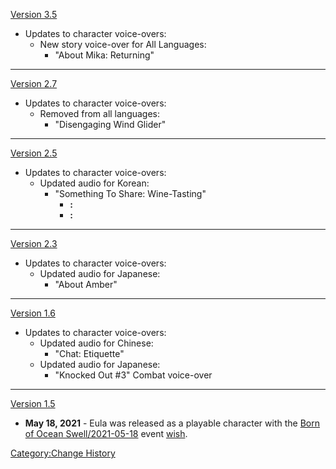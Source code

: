 [[Version 3.5]]
* Updates to character voice-overs:
** New story voice-over for All Languages:
*** "About Mika: Returning"
----
[[Version 2.7]]
*Updates to character voice-overs:
**Removed from all languages:
***"Disengaging Wind Glider"
----
[[Version 2.5]]
*Updates to character voice-overs:
**Updated audio for Korean:
***"Something To Share: Wine-Tasting"
****'''{{Color|Old}}:''' {{ko|일반적으로 오래 묵은 민들레주는 은잔에 마셔야 해. 디켄터로 옮겨 담고 20분 후에 얼음을 넣는데, 술이 얼음의 60%를 넘길 정도로 넣는 게 좋아. 근데 너무 복잡하잖아, 난 별로야}}
****'''{{Color|New}}:''' {{ko|일반적으로 오래 묵은 민들레주는 은잔에 마셔야 해. 12분 동안 디캔팅을 한 뒤에 얼음을 넣는데, 술은 얼음이 6할 정도 잠기게 넣는 게 좋아. 근데 너무 복잡하잖아, 난 별로야}}
----
[[Version 2.3]]
*Updates to character voice-overs:
**Updated audio for Japanese:
***"About Amber"
----
[[Version 1.6]]
*Updates to character voice-overs:
**Updated audio for Chinese:
***"Chat: Etiquette"
**Updated audio for Japanese:
***"Knocked Out #3" Combat voice-over
----
[[Version 1.5]]
*'''May 18, 2021''' - Eula was released as a playable character with the [[Born of Ocean Swell/2021-05-18]] event [[wish]].
<noinclude>[[Category:Change History]]</noinclude>